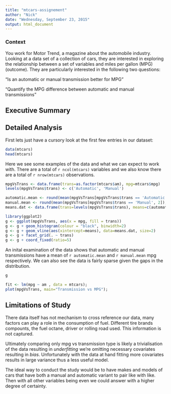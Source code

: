 ```yaml
---
title: "mtcars-assignement"
author: "Nick"
date: "Wednesday, September 23, 2015"
output: html_document
---
```


### Context

You work for Motor Trend, a magazine about the automobile industry. Looking at a data set of a collection of cars, they are interested in exploring the relationship between a set of variables and miles per gallon (MPG) (outcome). They are particularly interested in the following two questions:

"Is an automatic or manual transmission better for MPG"

"Quantify the MPG difference between automatic and manual transmissions"

## Executive Summary

## Detailed Analysis

First lets just have a cursory look at the first few entries in our dataset:
```r
data(mtcars)
head(mtcars)
```

Here we see some examples of the data and what we can expect to work with.  There are a total of `r ncol(mtcars)` variables and we also know there are a total of `r nrow(mtcars)` observations.

```r
mpgVsTrans <- data.frame(trans=as.factor(mtcars$am), mpg=mtcars$mpg)
levels(mpgVsTrans$trans) <- c('Automatic', 'Manual')

automatic.mean <- round(mean(mpgVsTrans[mpgVsTrans$trans == 'Automatic', 2]),2)
manual.mean <- round(mean(mpgVsTrans[mpgVsTrans$trans == 'Manual', 2]),2)
means.dat <- data.frame(trans=levels(mpgVsTrans$trans), means=c(automatic.mean, manual.mean))

library(ggplot2)
g <- ggplot(mpgVsTrans, aes(x = mpg, fill = trans))
g <- g + geom_histogram(colour = "black", binwidth=2)
g <- g + geom_vline(aes(xintercept=means), data=means.dat, size=2)
g <- g + facet_grid(. ~ trans)
g <- g + coord_fixed(ratio=5)
```

An inital examination of the data shows that automatic and manual transmissions have a mean of `r automatic.mean` and `r manual.mean` mpg respectively. We can also see the data is fairly sparse given the gaps in the distribution.

```r
g
```

```r
fit <- lm(mpg ~ am , data = mtcars);
plot(mpgVsTrans, main="Transmission vs MPG");
```
   

## Limitations of Study

There data itself has not mechanism to cross reference our data, many factors can play a role in the consumption of fuel.  Different tire brands compounts, the fuel octane, driver or rolling road used.  This information is not captured.

Ultimately comparing only mpg vs transmission type is likely a trivialisation of the data resulting in *underfitting* we're omitting necessary covariates resulting in *bias*.  Unfortunately with the data at hand fitting more covariates results in large variance thus a less useful model. 

The ideal way to conduct the study would be to have makes and models of cars that have both a manual and automatic variant to pair like with like. Then with all other variables being even we could answer with a higher degree of certainty.

